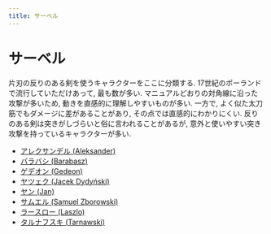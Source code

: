 ```yaml
---
title: サーベル
---
```


# サーベル {-}

片刃の反りのある剣を使うキャラクターをここに分類する. 17世紀のポーランドで流行していただけあって, 最も数が多い. マニュアルどおりの対角線に沿った攻撃が多いため, 動きを直感的に理解しやすいものが多い. 一方で, よく似た太刀筋でもダメージに差があることがあり, その点では直感的にわかりにくい. 反りのある剣は突きがしづらいと俗に言われることがあるが, 意外と使いやすい突き攻撃を持っているキャラクターが多い.


- [アレクサンデル (Aleksander)](characters/sabers/Aleksander.qmd)
- [バラバシ (Barabasz)](characters/sabers/Barabasz.qmd)
- [ゲデオン (Gedeon)](characters/sabers/Gedeon.qmd)
- [ヤツェク (Jacek Dydyński)](characters/sabers/Jacek.qmd)
- [ヤン (Jan)](characters/sabers/Jan.qmd)
- [サムエル (Samuel Zborowski)](characters/sabers/Samuel.qmd)
- [ラースロー (Laszlo)](characters/sabers/Laszlo.qmd)
- [タルナフスキ (Tarnawski)](characters/sabers/Tarnawski.qmd)